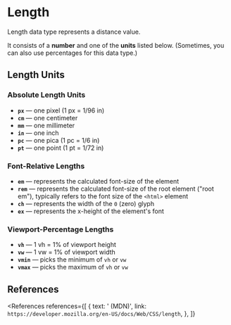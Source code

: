 
# Length

Length data type represents a distance value.

It consists of a **number** and one of the **units** listed below.
(Sometimes, you can also use percentages for this data type.)

## Length Units

### Absolute Length Units

- **`px`** &mdash; one pixel (1 px = 1/96 in)
- **`cm`** &mdash; one centimeter
- **`mm`** &mdash; one millimeter
- **`in`** &mdash; one inch
- **`pc`** &mdash; one pica (1 pc = 1/6 in)
- **`pt`** &mdash; one point (1 pt = 1/72 in)

### Font-Relative Lengths

- **`em`** &mdash; represents the calculated font-size of the element
- **`rem`** &mdash; represents the calculated font-size of the root element ("root em"),
  typically refers to the font size of the `<html>` element
- **`ch`** &mdash; represents the width of the `0` (zero) glyph
- **`ex`** &mdash; represents the x-height of the element's font

### Viewport-Percentage Lengths

- **`vh`** &mdash; 1 vh = 1% of viewport height
- **`vw`** &mdash; 1 vw = 1% of viewport width
- **`vmin`** &mdash; picks the minimum of `vh` or `vw`
- **`vmax`** &mdash; picks the maximum of `vh` or `vw`

## References

<References
  references={[
    {
      text: '<length> (MDN)',
      link: `https://developer.mozilla.org/en-US/docs/Web/CSS/length`,
    },
  ]}
></References>

